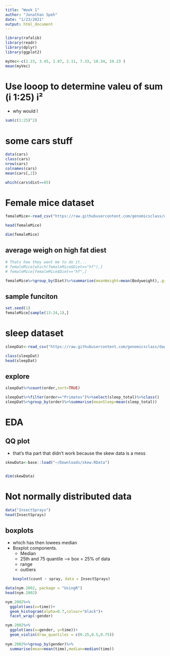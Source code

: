 ```yaml
---
title: "Week 1"
author: "Jonathan Speh"
date: "1/23/2021"
output: html_document
---
```


```r
library(rafalib)
library(readr)
library(dplyr)
library(ggplot2)
```


```r
myVec<-c(2.23, 3.45, 1.87, 2.11, 7.33, 18.34, 19.23 )
mean(myVec)
```
# Use looop to determine valeu of sum (i 1:25) i²

+ why would I
```r
sum(c(1:25)^2)
```
# some cars stuff
```r
data(cars)
class(cars)
nrow(cars)
colnames(cars)
mean(cars[,2])

which(cars$dist==85)


```
# Female mice dataset
```r
femaleMice<-read_csv("https://raw.githubusercontent.com/genomicsclass/dagdata/master/inst/extdata/femaleMiceWeights.csv")

head(femaleMice)
```
```r
dim(femaleMice)
```

## average weigh on high fat diest

```r
# Thats how they want me to do it...
# femaleMice[which(femaleMice$Diet=="hf"),]
# femaleMice[femaleMice$Diet=="hf",]

femaleMice%>%group_by(Diet)%>%summarise(meanWeight=mean(Bodyweight),.groups="drop")
```
## sample funciton

```r
set.seed(1)
femaleMice[sample(13:24,1),]

```

# sleep dataset
```r
sleepDat<-read_csv("https://raw.githubusercontent.com/genomicsclass/dagdata/master/inst/extdata/msleep_ggplot2.csv")

class(sleepDat)
head(sleepDat)
```
## explore
```r
sleepDat%>%count(order,sort=TRUE)

sleepDat%>%filter(order=="Primates")%>%select(sleep_total)%>%class()
sleepDat%>%group_by(order)%>%summarise(meanSleep=mean(sleep_total))
```


# EDA
## QQ plot

+ that's tha part that didn't work because the skew data is a mess
```r
skewData<-base::load("~/Downloads/skew.RData")


dim(skewData)
```

# Not normally distributed data

```r
data("InsectSprays")
head(InsectSprays)
```
##  boxplots
+ which has then  lowees median
+ Boxplot components. 
  + Median
  + 25th and 75 quantile --> box = 25% of data
  + range
  + outliers
```r
boxplot(count ~ spray, data = InsectSprays)
```


```r
data(nym.2002, package = "UsingR")
head(nym.2002)
```


```r
nym.2002%>%
  ggplot(aes(x=time))+
  geom_histogram(alpha=0.7,colour="black")+
  facet_wrap(~gender)
```

```r
nym.2002%>%
  ggplot(aes(x=gender, y=time))+
  geom_violin(draw_quantiles = c(0.25,0.5,0.75))
  
nym.2002%>%group_by(gender)%>%
  summarise(mean=mean(time),median=median(time))
  
```

